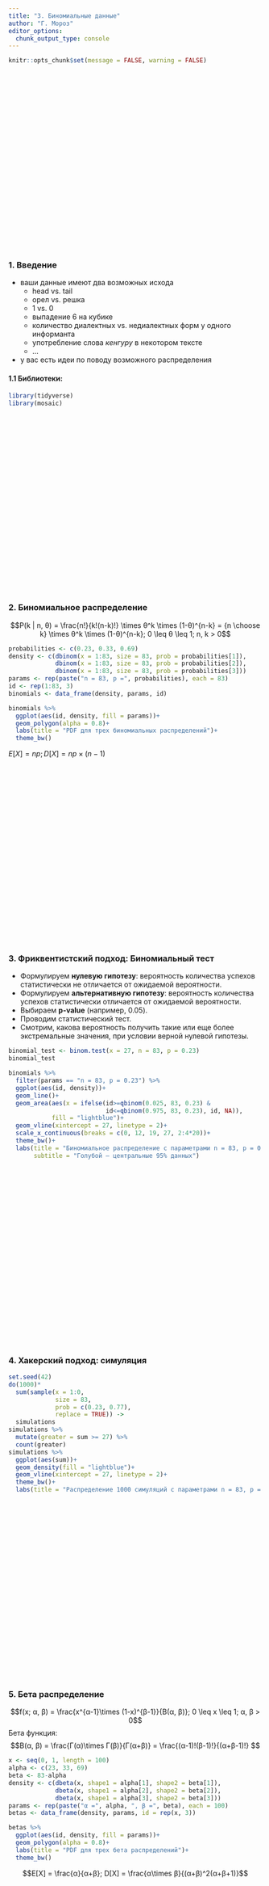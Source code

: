 ```yaml
---
title: "3. Биномиальные данные"
author: "Г. Мороз"
editor_options: 
  chunk_output_type: console
---
```


```r
knitr::opts_chunk$set(message = FALSE, warning = FALSE)
```

<style>
.parallax {
    /* The image used */
    background-image: url("3_coin.jpg");

    /* Set a specific height */
    min-height: 350px; 

    /* Create the parallax scrolling effect */
    background-attachment: fixed;
    background-position: center;
    background-repeat: no-repeat;
    background-size: auto;
}
</style>

<div class="parallax"></div>


### 1. Введение

* ваши данные имеют два возможных исхода
    * head vs.  tail
    * орел vs. решка
    * 1 vs. 0
    * выпадение 6 на кубике
    * количество диалектных vs. недиалектных форм у одного информанта
    * употребление слова _кенгуру_ в некотором тексте
    * ...
    
* у вас есть идеи по поводу возможного распределения

#### 1.1 Библиотеки:
```r
library(tidyverse)
library(mosaic)
```

<div class="parallax"></div>

### 2. Биномиальное  распределение

$$P(k | n, θ) = \frac{n!}{k!(n-k)!} \times θ^k \times (1-θ)^{n-k} =  {n \choose k} \times θ^k \times (1-θ)^{n-k}; 0 \leq θ \leq 1; n, k > 0$$

```r
probabilities <- c(0.23, 0.33, 0.69)
density <- c(dbinom(x = 1:83, size = 83, prob = probabilities[1]),
             dbinom(x = 1:83, size = 83, prob = probabilities[2]),
             dbinom(x = 1:83, size = 83, prob = probabilities[3]))
params <- rep(paste("n = 83, p =", probabilities), each = 83)
id <- rep(1:83, 3)
binomials <- data_frame(density, params, id)

binomials %>% 
  ggplot(aes(id, density, fill = params))+
  geom_polygon(alpha = 0.8)+
  labs(title = "PDF для трех биномиальных распределений")+
  theme_bw()
```

$E[X] = np; D[X] = np\times(n-1)$

<div class="parallax"></div>

### 3. Фриквентистский подход: Биномиальный тест

* Формулируем **нулевую гипотезу**: вероятность количества успехов статистически не отличается от ожидаемой вероятности.
* Формулируем **альтернативную гипотезу**: вероятность количества успехов статистически отличается от ожидаемой вероятности.
* Выбираем  **p-value** (например, 0.05).
* Проводим статистический тест.
* Смотрим, какова вероятность получить такие или еще более экстремальные значения, при условии верной нулевой гипотезы.

```r
binomial_test <- binom.test(x = 27, n = 83, p = 0.23)
binomial_test
```

```r
binomials %>% 
  filter(params == "n = 83, p = 0.23") %>% 
  ggplot(aes(id, density))+
  geom_line()+
  geom_area(aes(x = ifelse(id>=qbinom(0.025, 83, 0.23) &
                           id<=qbinom(0.975, 83, 0.23), id, NA)),
            fill = "lightblue")+
  geom_vline(xintercept = 27, linetype = 2)+
  scale_x_continuous(breaks = c(0, 12, 19, 27, 2:4*20))+
  theme_bw()+
  labs(title = "Биномиальное распределение с параметрами n = 83, p = 0.23",
       subtitle = "Голубой — центральные 95% данных")
```


<div class="parallax"></div>

### 4. Хакерский подход: симуляция
```r
set.seed(42)
do(1000)*
  sum(sample(x = 1:0, 
             size = 83, 
             prob = c(0.23, 0.77), 
             replace = TRUE)) ->
  simulations
simulations %>% 
  mutate(greater = sum >= 27) %>% 
  count(greater)
simulations %>% 
  ggplot(aes(sum))+
  geom_density(fill = "lightblue")+
  geom_vline(xintercept = 27, linetype = 2)+
  theme_bw()+
  labs(title = "Распределение 1000 симуляций с параметрами n = 83, p = 0.23")
```

<div class="parallax"></div>


### 5. Бета распределение

$$f(x; α, β) = \frac{x^{α-1}\times (1-x)^{β-1}}{B(α, β)}; 0 \leq x \leq 1; α, β > 0$$
Бета функция:
$$Β(α, β) = \frac{Γ(α)\times Γ(β)}{Γ(α+β)} = \frac{(α-1)!(β-1)!}{(α+β-1)!} $$

```r
x <- seq(0, 1, length = 100)
alpha <- c(23, 33, 69)
beta <- 83-alpha
density <- c(dbeta(x, shape1 = alpha[1], shape2 = beta[1]),
             dbeta(x, shape1 = alpha[2], shape2 = beta[2]),
             dbeta(x, shape1 = alpha[3], shape2 = beta[3]))
params <- rep(paste("α =", alpha, ", β =", beta), each = 100)
betas <- data_frame(density, params, id = rep(x, 3))

betas %>% 
  ggplot(aes(id, density, fill = params))+
  geom_polygon(alpha = 0.8)+
  labs(title = "PDF для трех бета распределений")+
  theme_bw()
```

$$Ε[X] = \frac{α}{α+β}; D[X] = \frac{α\times β}{(α+β)^2(α+β+1)}$$


<div class="parallax"></div>

### 6. Байесовский подход
Байесовская статистика зиждится на формуле Байеса:
$$P(θ|Data) = \frac{P(θ)\times P(Data|θ)}{P(Data)}$$

* $P(Data|θ)$ --- likelihood
* $P(θ)$ --- prior
* $P(Data)$ --- evidence
* $P(θ|Data)$ --- posterior

В фриквентисткой статистике есть некоторая вера в единое и непоколибимое значение $θ$ генеральной совокупности, которое мы пытаемся оценить. Каждый наш эксперимент --- это попытка взять некоторую выборку и на основе $\hatθ$ этой выборки оценить $θ$ генеральной совокупности. Таким образом данные, это источник $\hatθ$, некоторое приближение к $θ$, и если приближение по каким-то причинам нас не устраивает, значит нужно взять выборку большего размера. В байесовской статистике обязательно иметь какие-то предварительные представления или гипотезы о наших данных (сильные или слабые, я покажу ниже, что имеется в виду), которые мы обновляем на основании данных, которые мы получили. Таким образом, в фриквентистской статистике $θ$ фиксировано, а данные вариативны (случайная выборка из генеральной совокупности), а в Байесовской статистике данные фиксированы, а $θ$ может меняться (с каждыми новыми данными, которые к нам поступают).

Знаменатель формулы Байеса призван *"доводить"* полученную функцию плотности так чтобы ее интеграл был равен 1, то есть можно сказать, что произведение априорной вероятности на likelihood пропорционально апостериорной вероятности:

$$P(θ|Data) \propto P(θ) \times P(Data|θ)$$

Если мы вернемся к биномиальным данным, то легко можно показать, что likelihood имеет вид бета-распределения:

$$P(Data|θ) = P(i \text{ бросков монеты}|θ) = \prod_{i=1}^{n}P(i\text{-того броска монеты}|θ) = \prod_{i=1}^{n}θ^{k_i}\times(1-θ)^{(1-k_i)} = $$ 
$$ = θ^{\sum_{i=1}^{n}k_i}\times(1-θ)^{\sum_{i=1}^{n}(1-k_i)} = θ^{\text{# успехов}}\times(1-θ)^\text{# неудач}$$

Что же касается априорной вероятности, то она в нашем случае, также должна иметь вид бета-распределения:

$$θ^{\text{# успехов}}\times(1-θ)^\text{# неудач}$$

И априорное распределение, и likelihood являются бета-распределениями, а главное при их перемножении получится так же бета-распределение, так что апостериорная вероятность имеет следующие вид:

$$\left(θ^{k_{prior}}\times(1-θ)^{n_{prior} - k_{prior}}\right) \times \left(θ^{k_{data}}\times(1-θ)^{n_{data} - k_{data}}\right) = θ^{k_{prior} + k_{data}}\times(1-θ)^{n_{prior} + n_{data} - k_{prior} - k_{data}}$$

Т. е. если у нас биномиальные данные, чтобы получить апостериорное распределение нужно просто прибавить к количеству априорных успехов, количество успехов в наших данных, а к количеству априорных неудач прибавить количество неудач в наших данных.

От формул --- к делу. У нас есть $n$ попыток (83), априорное $\mu$ (0.23), и количество успехов $k$ (27). Сначала, из априорного $\mu$ нужно получить какое-нибудь значение $\alpha$ и $\beta$ для создания бета распределения.

$$\mu = \frac{\alpha}{\alpha+\beta} \Rightarrow \alpha = \mu \times (\alpha+\beta)$$

Если вспомнить, что $\alpha + \beta\ $ это общее число наблюдений, то его можно взять из нашей задачи. Тогда:

$\alpha_{aprior} = \mu \times n = 0.23 \times 83$
```r
alpha_prior <- 0.23*83
alpha_prior
```
Вывести $\beta_{prior}$ тоже ничего не стоит:
```r
beta_prior <- 0.77*83
beta_prior
```

Ну что же, теперь мы можем вывести апостериорные $\alpha_{post}$ и $\beta_{post}$:

```r
alpha_data <- 27
beta_data <- 83 - 27

alpha_post <- alpha_prior + alpha_data
beta_post <- beta_prior + beta_data
```

Мы готовы к визуализации:

```r
x <- seq(0, 1, length = 100)
data_frame(p = rep(x, 3),
           density = c(dbeta(x, alpha_prior, beta_prior),
                       dbeta(x, alpha_data, beta_data),
                       dbeta(x, alpha_post, beta_post)),
           type = rep(c("prior", "likelihood", "posterior"), each = 100))%>% 
  ggplot(aes(x = p, y = density, color = type))+
  geom_line()+
  theme_bw()
```

Пик апостериорной вероятности приходится на:
```r
alpha_post/(alpha_post+beta_post)
```

А что если у Вас нет никаких идей про априорное распределение? В таком случае, можно использовать неинформативное априорное распределение с $\alpha = 1$  и $\beta = 1$:

```r
x <- seq(0, 1, length = 100)
data_frame(p = rep(x, 3),
           density = c(dbeta(x, 1, 1),
                       dbeta(x, alpha_data, beta_data),
                       dbeta(x, alpha_data + 1, beta_data + 1)),
           type = rep(c("prior", "likelihood", "posterior"), each = 100))%>% 
  ggplot(aes(x = p, y = density, color = type))+
  geom_line()+
  theme_bw()
```

Однако стоит помнить, что неинформативное априорное расперделение многие ругают и не одобряют.
<div class="parallax"></div>

### Домашнее задание (до 27.02.2018)
Домашнее задание нужно выполнять в отдельном `rmarkdown` файле, скачав данные [из своей папки](https://github.com/agricolamz/2018_data_analysis_for_linguists/tree/master/data/students) в репозитории курса. Получившиеся файлы следует помещать в соответствующую папку в своем репозитории на гитхабе. Более подробные инструкции [см. на этой странице](file:///home/agricolamz/work/materials/2018_I_HSE_Data_Analysis_for_linguists/docs/index.html).

В вашей папке ледит файл с тремя значениями: $n$ --- количество попыток, $k$ --- количество успехов, $prior$ ---  наши предворительные идеи относительно доли успехов.

#### 1.1
Приведите результаты биномиального теста.

#### 1.2
Приведите результаты симуляции, используя `set.seed(42)`.

#### 1.3
Приведите среднее апостериорного распределения, используя $prior$  как средние априорного распределения, а $n$ как количество элементов для вычисления апостериорного распределения.

#### 1.4
Приведите среднее апостериорного распределения, используя неинформативное априорное распределение.

#### 1.5
Представим, что Вы пишите статью, напишите короткий абзац, который бы обобщал результаты, полученные в предыдущих заданиях. Не забывайте приводить результаты статистических тестов.

<div class="parallax"></div>

